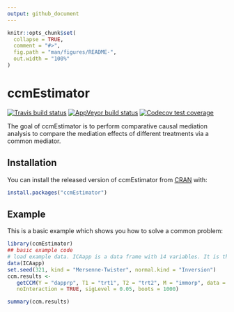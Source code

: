 ```yaml
---
output: github_document
---
```


<!-- README.md is generated from README.Rmd. Please edit that file -->

```r
knitr::opts_chunk$set(
  collapse = TRUE,
  comment = "#>",
  fig.path = "man/figures/README-",
  out.width = "100%"
)
```

# ccmEstimator

<!-- badges: start -->
[![Travis build status](https://travis-ci.com/xiw021/ccmEstimator.svg?branch=master)](https://travis-ci.com/xiw021/ccmEstimator)
[![AppVeyor build status](https://ci.appveyor.com/api/projects/status/github/xw2510/ccmEstimator?branch=master&svg=true)](https://ci.appveyor.com/project/xw2510/ccmEstimator)
[![Codecov test coverage](https://codecov.io/gh/xiw021/ccmEstimator/branch/master/graph/badge.svg)](https://codecov.io/gh/xiw021/ccmEstimator?branch=master)
<!-- badges: end -->

The goal of ccmEstimator is to perform comparative causal mediation analysis to compare the mediation effects of different treatments via a common mediator. 

## Installation

You can install the released version of ccmEstimator from [CRAN](https://CRAN.R-project.org) with:

``` r
install.packages("ccmEstimator")
```

## Example

This is a basic example which shows you how to solve a common problem:

```r
library(ccmEstimator)
## basic example code
# load example data. ICAapp is a data frame with 14 variables. It is the application data used to illustrate comparative causal mediation analysis methods in Bansak (2020).
data(ICAapp)
set.seed(321, kind = "Mersenne-Twister", normal.kind = "Inversion")
ccm.results <-
   getCCM(Y = "dapprp", T1 = "trt1", T2 = "trt2", M = "immorp", data = ICAapp,
   noInteraction = TRUE, sigLevel = 0.05, boots = 1000)

summary(ccm.results)
```

